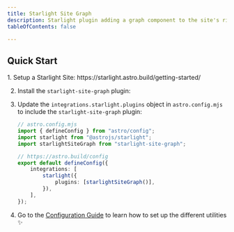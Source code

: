 ```yaml
---
title: Starlight Site Graph
description: Starlight plugin adding a graph component to the site's right-sidebar
tableOfContents: false

---
```



## Quick Start

<Steps>
1.  Setup a Starlight Site: https://starlight.astro.build/getting-started/

2.  Install the `starlight-site-graph` plugin:
    <PackageManagers pkg="starlight-site-graph" />

3.  Update the `integrations.starlight.plugins` object in `astro.config.mjs` to include the `starlight-site-graph` plugin:

    ```ts ins={4, 10}
    // astro.config.mjs
    import { defineConfig } from "astro/config";
    import starlight from "@astrojs/starlight";
    import starlightSiteGraph from "starlight-site-graph";

    // https://astro.build/config
    export default defineConfig({
        integrations: [
            starlight({
                plugins: [starlightSiteGraph()],
            }),
        ],
    });
    ```

4.  Go to the [Configuration Guide](/docs/configuration) to learn how to set up the different utilities ✨
</Steps>
